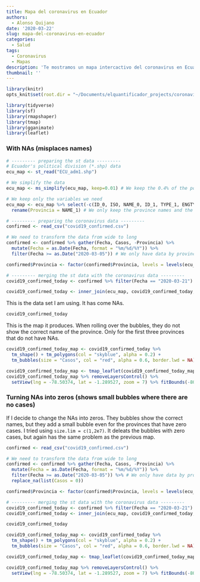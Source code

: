 ```yaml
---
title: Mapa del coronavirus en Ecuador
authors: 
  - Alonso Quijano
date: '2020-03-22'
slug: mapa-del-coronavirus-en-ecuador
categories:
  - Salud
tags:
  - Coronavirus
  - Mapas
description: 'Te mostramos un mapa intercactivo del coronavirus en Ecuador.'
thumbnail: ''
---
```


```r
library(knitr)
opts_knit$set(root.dir = "~/Documents/elquantificador_projects/coronavirus_map")
```

```r
library(tidyverse)
library(sf)
library(rmapshaper)
library(tmap)
library(gganimate)
library(leaflet)
```

### With NAs (misplaces names)
```r
# --------- preparing the st data ---------
# Ecuador's political division (*.shp) data
ecu_map <- st_read("ECU_adm1.shp")

# We simplify the data
ecu_map <- ms_simplify(ecu_map, keep=0.01) # We keep the 0.4% of the polygon

# We keep only the variables we need
ecu_map <- ecu_map %>% select(-c(ID_0, ISO, NAME_0, ID_1, TYPE_1, ENGTYPE_1, NL_NAME_1, VARNAME_1)) %>%
  rename(Provincia = NAME_1) # We only keep the province names and the geometry

# --------- preparing the coronavirus data ---------
confirmed <- read_csv("covid19_confirmed.csv")

# We need to transform the data from wide to long
confirmed <- confirmed %>% gather(Fecha, Casos, -Provincia) %>% 
  mutate(Fecha = as.Date(Fecha, format = "%m/%d/%Y")) %>%
  filter(Fecha >= as.Date("2020-03-05")) # We only have data by province from May 5th

confirmed$Provincia <- factor(confirmed$Provincia, levels = levels(ecu_map$Provincia))

# --------- merging the st data with the coronavirus data ---------
covid19_confirmed_today <- confirmed %>% filter(Fecha == "2020-03-21") %>% select(-c(Fecha)) 

covid19_confirmed_today <- inner_join(ecu_map, covid19_confirmed_today, by = "Provincia")
```

This is the data set I am using. It has come NAs.

```r
covid19_confirmed_today
```


<style>
.html-widget {
    margin: auto;
}
</style>

This is the map it produces. When rolling over the bubbles, they do not show the correct name of the province. Only for the first three provinces that do not have NAs.

```r
covid19_confirmed_today_map <- covid19_confirmed_today %>%
  tm_shape() + tm_polygons(col = "skyblue", alpha = 0.2) +
  tm_bubbles(size = "Casos", col = "red", alpha = 0.6, border.lwd = NA)

covid19_confirmed_today_map <- tmap_leaflet(covid19_confirmed_today_map)
covid19_confirmed_today_map %>% removeLayersControl() %>%
  setView(lng = -78.50374, lat = -1.289527, zoom = 7) %>% fitBounds(-80.8, -4.2, -76.5, 0.8)

```

### Turning NAs into zeros (shows small bubbles where there are no cases)

If I decide to change the NAs into zeros. They bubbles show the correct names, but they add a small bubble even for the provinces that have zero cases. I tried using `size.lim = c(1,2e7)`. It deleats the bubbles with zero cases, but again has the same problem as the previous map.

```r
confirmed <- read_csv("covid19_confirmed.csv")

# We need to transform the data from wide to long
confirmed <- confirmed %>% gather(Fecha, Casos, -Provincia) %>% 
  mutate(Fecha = as.Date(Fecha, format = "%m/%d/%Y")) %>%
  filter(Fecha >= as.Date("2020-03-05")) %>% # We only have data by province from May 5th
  replace_na(list(Casos = 0))

confirmed$Provincia <- factor(confirmed$Provincia, levels = levels(ecu_map$Provincia))

# --------- merging the st data with the coronavirus data ---------
covid19_confirmed_today <- confirmed %>% filter(Fecha == "2020-03-21") %>% select(-c(Fecha)) 
covid19_confirmed_today <- inner_join(ecu_map, covid19_confirmed_today, by = "Provincia")
```

```r
covid19_confirmed_today
```


<style>
.html-widget {
    margin: auto;
}
</style>

```r
covid19_confirmed_today_map <- covid19_confirmed_today %>% 
  tm_shape() + tm_polygons(col = "skyblue", alpha = 0.2) +
  tm_bubbles(size = "Casos", col = "red", alpha = 0.6, border.lwd = NA)

covid19_confirmed_today_map <- tmap_leaflet(covid19_confirmed_today_map)

covid19_confirmed_today_map %>% removeLayersControl() %>%
  setView(lng = -78.50374, lat = -1.289527, zoom = 7) %>% fitBounds(-80.8, -4.2, -76.5, 0.8)
```